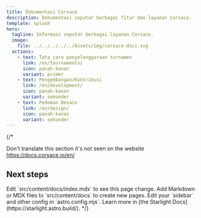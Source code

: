 ```yaml
---
title: Dokumentasi Corsace
description: Dokumentasi seputar berbagai fitur dan layanan Corsace.
template: splash
hero:
  tagline: Informasi seputar berbagai layanan Corsace.
  image:
    file: ../../../../../Assets/img/corsace-docs.svg
  actions:
    - text: Tata cara penyelenggaraan turnamen
      link: /en/tournaments/
      icon: panah-kanan
      variant: primer
    - text: Pengembangan/Kontribusi
      link: /en/development/
      icon: panah-kanan
      variant: sekunder
    - text: Pedoman Desain
      link: /en/design/
      icon: panah-kanan
      variant: sekunder
---
```


{/\* 

Don't translate this section it's not seen on the website https://docs.corsace.io/en/


## Next steps

<CardGrid stagger>
	<Card title="Update content" icon="pencil">
		Edit `src/content/docs/index.mdx` to see this page change.
	</Card>
	<Card title="Add new content" icon="add-document">
		Add Markdown or MDX files to `src/content/docs` to create new pages.
	</Card>
	<Card title="Configure your site" icon="setting">
		Edit your `sidebar` and other config in `astro.config.mjs`.
	</Card>
	<Card title="Read the docs" icon="open-book">
		Learn more in [the Starlight Docs](https://starlight.astro.build/).
	</Card>
</CardGrid> */}

